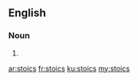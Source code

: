 ==English==

===Noun===
{{head|en|noun plural form}}

# {{plural of|stoic|lang=en}}

[[ar:stoics]]
[[fr:stoics]]
[[ku:stoics]]
[[my:stoics]]